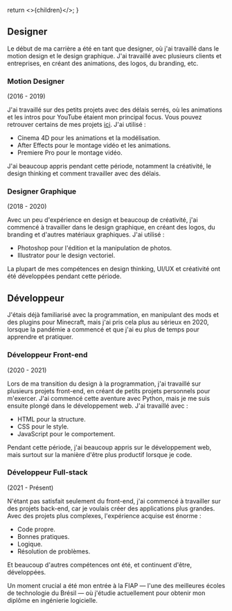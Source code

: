   return <>{children}</>;
}

## Designer

Le début de ma carrière a été en tant que designer, où j'ai travaillé dans le motion design et le design graphique. J'ai travaillé avec plusieurs clients et entreprises, en créant des animations, des logos, du branding, etc.

### Motion Designer

(2016 - 2019)

J'ai travaillé sur des petits projets avec des délais serrés, où les animations et les intros pour YouTube étaient mon principal focus. Vous pouvez retrouver certains de mes projets [ici](https://www.youtube.com/munraitoo13). J'ai utilisé :

- Cinema 4D pour les animations et la modélisation.
- After Effects pour le montage vidéo et les animations.
- Premiere Pro pour le montage vidéo.

J'ai beaucoup appris pendant cette période, notamment la créativité, le design thinking et comment travailler avec des délais.

### Designer Graphique

(2018 - 2020)

Avec un peu d'expérience en design et beaucoup de créativité, j'ai commencé à travailler dans le design graphique, en créant des logos, du branding et d'autres matériaux graphiques. J'ai utilisé :

- Photoshop pour l'édition et la manipulation de photos.
- Illustrator pour le design vectoriel.

La plupart de mes compétences en design thinking, UI/UX et créativité ont été développées pendant cette période.

## Développeur

J'étais déjà familiarisé avec la programmation, en manipulant des mods et des plugins pour Minecraft, mais j'ai pris cela plus au sérieux en 2020, lorsque la pandémie a commencé et que j'ai eu plus de temps pour apprendre et pratiquer.

### Développeur Front-end

(2020 - 2021)

Lors de ma transition du design à la programmation, j'ai travaillé sur plusieurs projets front-end, en créant de petits projets personnels pour m'exercer. J'ai commencé cette aventure avec Python, mais je me suis ensuite plongé dans le développement web. J'ai travaillé avec :

- HTML pour la structure.
- CSS pour le style.
- JavaScript pour le comportement.

Pendant cette période, j'ai beaucoup appris sur le développement web, mais surtout sur la manière d'être plus productif lorsque je code.

### Développeur Full-stack

(2021 - Présent)

N'étant pas satisfait seulement du front-end, j'ai commencé à travailler sur des projets back-end, car je voulais créer des applications plus grandes. Avec des projets plus complexes, l'expérience acquise est énorme :

- Code propre.
- Bonnes pratiques.
- Logique.
- Résolution de problèmes.

Et beaucoup d'autres compétences ont été, et continuent d'être, développées.

Un moment crucial a été mon entrée à la FIAP — l'une des meilleures écoles de technologie du Brésil — où j'étudie actuellement pour obtenir mon diplôme en ingénierie logicielle.
